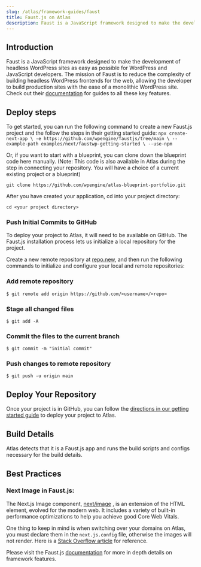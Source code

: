 ```yaml
---
slug: /atlas/framework-guides/faust
title: Faust.js on Atlas
description: Faust is a JavaScript framework designed to make the development of headless WordPress sites as easy as possible for WordPress and JavaScript developers.  In this guide, you will learn how to deploy it on Atlas.
---
```


## Introduction

Faust is a JavaScript framework designed to make the development of headless WordPress sites as easy as possible for WordPress and JavaScript developers.
The mission of Faust is to reduce the complexity of building headless WordPress frontends for the web, allowing the developer to build production sites with the ease of a monolithic WordPress site.
Check out their [documentation](https://faustjs.org/) for guides to all these key features.

## Deploy steps

To get started, you can run the following command to create a new Faust.js project and the follow the steps in their getting started guide:
`npx create-next-app \ -e https://github.com/wpengine/faustjs/tree/main \ --example-path examples/next/faustwp-getting-started \ --use-npm`

Or, if you want to start with a blueprint, you can clone down the blueprint code here manually.
(Note: This code is also available in Atlas during the step in connecting your repository. You will have a choice of a current existing project or a blueprint)

`git clone https://github.com/wpengine/atlas-blueprint-portfolio.git`

After you have created your application, cd into your project directory:

`cd <your project directory>`

### Push Initial Commits to GitHub

To deploy your project to Atlas, it will need to be available on GitHub. The Faust.js installation process lets us initialize a local repository for the project.

Create a new remote repository at [repo.new](https://github.com/new/), and then run the following commands to initialize and configure your local and remote repositories:

### Add remote repository

`$ git remote add origin https://github.com/<username>/<repo>`

### Stage all changed files

`$ git add -A`

### Commit the files to the current branch

`$ git commit -m "initial commit"`

### Push changes to remote repository

`$ git push -u origin main`

## Deploy Your Repository

Once your project is in GitHub, you can follow the [directions in our getting started guide](https://developers.wpengine.com/docs/atlas/getting-started/deploy-from-existing-repo) to deploy your project to Atlas.

## Build Details

Atlas detects that it is a Faust.js app and runs the build scripts and configs necessary for the build details.

## Best Practices

### Next Image in Faust.js:

The Next.js Image component, [next/image](https://nextjs.org/docs/api-reference/next/image) , is an extension of the HTML <img> element, evolved for the modern web.
It includes a variety of built-in performance optimizations to help you achieve good Core Web Vitals.

One thing to keep in mind is when switching over your domains on Atlas, you must declare them in the `next.js.config` file, otherwise the images will not render. Here is a [Stack Overflow article](https://stackoverflow.com/questions/65124094/next-image-does-not-load-images-from-external-url-after-deployment) for reference.

Please visit the Faust.js [documentation](https://faustjs.org/docs/getting-started) for more in depth details on framework features.
